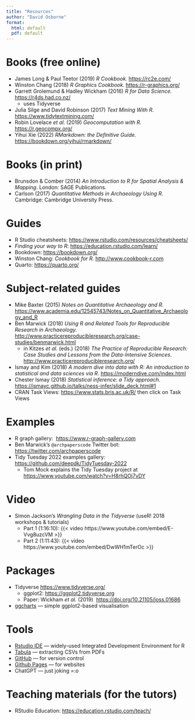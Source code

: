 ```yaml
---
title: "Resources"
author: "David Osborne"
format:
  html: default
  pdf: default
---
```


# Books (free online)

-   James Long & Paul Teetor (2019) *R Cookbook.* <https://rc2e.com/>
-   Winston Chang (2018) *R Graphics Cookbook.* <https://r-graphics.org/>
-   Garrett Grolemund & Hadley Wickham (2016) *R for Data Science.* <https://r4ds.had.co.nz/>
    -   uses Tidyverse
-   Julia Silge and David Robinson (2017) *Text Mining With R.* <https://www.tidytextmining.com/>
-   Robin Lovelace *et al.* (2019) *Geocomputation with R.* <https://r.geocompx.org/>
-   Yihui Xie (2022) *RMarkdown: the Definitive Guide.* <https://bookdown.org/yihui/rmarkdown/>

# Books (in print)

-   Brunsdon & Comber (2014) *An Introduction to R for Spatial Analysis & Mapping*. London: SAGE Publications.
-   Carlson (2017) *Quantitative Methods in Archaeology Using R*. Cambridge: Cambridge University Press.

# Guides

-   R Studio cheatsheets: <https://www.rstudio.com/resources/cheatsheets/>
-   *Finding your way to R*: <https://education.rstudio.com/learn/>
-   Bookdown: <https://bookdown.org/>
-   Winston Chang: *Cookbook for R.* <http://www.cookbook-r.com>
-   Quarto: <https://quarto.org/>

# Subject-related guides

-   Mike Baxter (2015) *Notes on Quantitative Archaeology and R.* <https://www.academia.edu/12545743/Notes_on_Quantitative_Archaeology_and_R>
-   Ben Marwick (2018) *Using R and Related Tools for Reproducible Research in Archaeology.* <http://www.practicereproducibleresearch.org/case-studies/benmarwick.html>
    -   in Kitzes *et al.* (eds.) (2018) *The Practice of Reproducible Research: Case Studies and Lessons from the Data-Intensive Sciences.* <http://www.practicereproducibleresearch.org/>
-   Ismay and Kim (2018) *A modern dive into data with R: An introduction to statistical and data sciences via R*. <https://moderndive.com/index.html>
-   Chester Ismay (2018) *Statistical inference: a Tidy approach*. <https://ismayc.github.io/talks/ness-infer/slide_deck.html#1>
-   CRAN Task Views: <https://www.stats.bris.ac.uk/R/> then click on Task Views

# Examples

-   R graph gallery:  <https://www.r-graph-gallery.com>
-   Ben Marwick's `@archpaperscode` Twitter bot: <https://twitter.com/archpaperscode>
-   Tidy Tuesday 2022 examples gallery: <https://github.com/deepdk/TidyTuesday-2022>
    -   Tom Mock explains the Tidy Tuesday project at <https://www.youtube.com/watch?v=H8rhQOj7vDY>

# Video

-   Simon Jackson's *Wrangling Data in the Tidyverse* (useR! 2018 workshops & tutorials)
    -   Part 1 (1:16:10): {{< video https://www.youtube.com/embed/E-Vvg8uzcVM >}}
    -   Part 2 (1:11:43): {{< video https://www.youtube.com/embed/DwWH1mTerOc >}}

# Packages

-   Tidyverse <https://www.tidyverse.org/> 
    -   ggplot2: <https://ggplot2.tidyverse.org> 
    -   Paper: Wickham *et al.* (2019)  <https://doi.org/10.21105/joss.01686> 
-   [ggcharts](https://thomas-neitmann.github.io/ggcharts/) --- simple ggplot2-based visualisation

# Tools

-   [Rstudio IDE](https://posit.co/products/open-source/rstudio/) --- widely-used Integrated Development Environment for R
-   [Tabula](https://tabula.technology/) --- extracting CSVs from PDFs
-   [GitHub](https://github.com/about) --- for version control
-   [Github Pages](https://pages.github.com/) --- for websites
-   ChatGPT --- just joking =:o

# Teaching materials (for the tutors)

-   RStudio Education: <https://education.rstudio.com/teach/>
